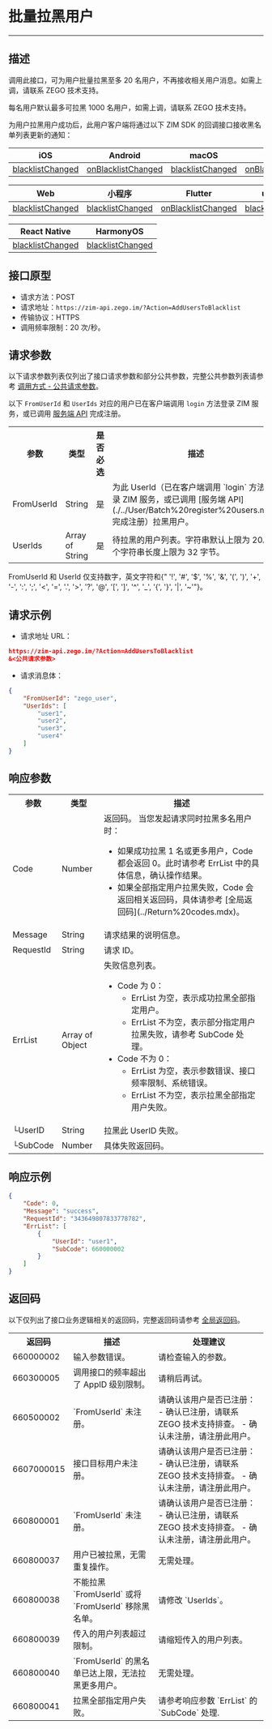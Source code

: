 # 批量拉黑用户

- - -

## 描述

调用此接口，可为用户批量拉黑至多 20 名用户，不再接收相关用户消息。如需上调，请联系 ZEGO 技术支持。

每名用户默认最多可拉黑 1000 名用户，如需上调，请联系 ZEGO 技术支持。

为用户拉黑用户成功后，此用户客户端将通过以下 ZIM SDK 的回调接口接收黑名单列表更新的通知：

| iOS | Android | macOS | Windows |
|-----|---------|--------|---------|
| [blacklistChanged](https://doc-zh.zego.im/article/api?doc=zim_API~objective-c_ios~protocol~ZIMEventHandler#zim-blacklist-changed-user-list) | [onBlacklistChanged](https://doc-zh.zego.im/article/api?doc=zim_API~java_android~class~ZIMEventHandler#on-blacklist-changed) | [blacklistChanged](https://doc-zh.zego.im/article/api?doc=zim_API~objective-c_macos~protocol~ZIMEventHandler#zim-blacklist-changed-user-list) | [onBlacklistChanged](https://doc-zh.zego.im/article/api?doc=zim_API~cpp_windows~class~ZIMEventHandler#on-blacklist-changed) |

| Web | 小程序 | Flutter | uni-app |
|-----|---------|---------|---------|
| [blacklistChanged](https://doc-zh.zego.im/article/api?doc=zim_API~javascript_web~interface~ZIMEventHandler#blacklist-changed) | [blacklistChanged](https://doc-zh.zego.im/article/api?doc=zim_API~javascript_wxxcx~interface~ZIMEventHandler#blacklist-changed) | [onBlacklistChanged](https://pub.dev/documentation/zego_zim/latest/zego_zim/ZIMEventHandler/onBlacklistChanged.html) | [blacklistChanged](https://doc-zh.zego.im/article/api?doc=zim_API~javascript_uni-app~interface~ZIMEventHandler#blacklist-changed) |

| React Native | HarmonyOS |
|--------------|-----------|
| [blacklistChanged](https://doc-zh.zego.im/article/api?doc=zim_API~javascript_react-native~interface~ZIMEventHandler#blacklist-changed) | [blacklistChanged](https://doc-zh.zego.im/article/api?doc=zim_API~javascript_harmony~interface~ZIMEventHandler#blacklist-changed) |

## 接口原型

- 请求方法：POST
- 请求地址：`https://zim-api.zego.im/?Action=AddUsersToBlacklist`
- 传输协议：HTTPS
- 调用频率限制：20 次/秒。

## 请求参数

以下请求参数列表仅列出了接口请求参数和部分公共参数，完整公共参数列表请参考 [调用方式 - 公共请求参数](../Accessing%20Server%20APIs.mdx#2-公共参数)。

<Note title="说明">

以下 `FromUserId` 和 `UserIds` 对应的用户已在客户端调用 `login` 方法登录 ZIM 服务，或已调用 [服务端 API](./Batch%20register%20users.mdx) 完成注册。
</Note>

<table>
<tbody><tr data-row-level="1">
<th>参数</th>
<th>类型</th>
<th>是否必选</th>
<th>描述</th>
</tr>
<tr data-row-level="3">
<td>FromUserId</td>
<td>String</td>
<td>是</td>
<td>为此 UserId（已在客户端调用 `login` 方法登录 ZIM 服务，或已调用 [服务端 API](./../User/Batch%20register%20users.mdx) 完成注册）拉黑用户。</td>
</tr>
<tr data-row-level="4">
<td>UserIds</td>
<td>Array of String</td>
<td>是</td>
<td>待拉黑的用户列表。字符串默认上限为 20。每个字符串长度上限为 32 字节。</td>
</tr>
</tbody></table>

<Note title="说明">

FromUserId 和 UserId 仅支持数字，英文字符和{" '!', '#', '$', '%', '&', '(', ')', '+', '-', ':', ';', '<', '=', '.', '>', '?', '@', '[', ']', '^', '_', '{', '}', '|', '~'"}。
</Note>


## 请求示例

- 请求地址 URL：

```json
https://zim-api.zego.im/?Action=AddUsersToBlacklist
&<公共请求参数>
```

- 请求消息体：

```json
{
    "FromUserId": "zego_user",
    "UserIds": [
        "user1",
        "user2",
        "user3",
        "user4"
    ]
}
```

## 响应参数

<table class="collapsible-table" >
<tbody><tr data-row-level="1">
<th>参数</th>
<th>类型</th>
<th>描述</th>
</tr>
<tr data-row-level="2">
<td>Code</td>
<td>Number</td>
<td>返回码。
<Note title="说明">当您发起请求同时拉黑多名用户时：<ul><li>如果成功拉黑 1 名或更多用户，Code 都会返回 0。此时请参考 ErrList 中的具体信息，确认操作结果。</li><li>如果全部指定用户拉黑失败，Code 会返回相关返回码，具体请参考 [全局返回码](../Return%20codes.mdx)。</li></ul></Note></td>
</tr>
<tr data-row-level="3">
<td>Message</td>
<td>String</td>
<td>请求结果的说明信息。</td>
</tr>
<tr data-row-level="4">
<td>RequestId</td>
<td>String</td>
<td>请求 ID。</td>
</tr>
<tr data-row-level="5" data-row-child="true">
<td>ErrList</td>
<td>Array of Object</td>
<td>
失败信息列表。
<ul>
<li>
Code 为 0：
<ul><li>ErrList 为空，表示成功拉黑全部指定用户。</li><li>ErrList 不为空，表示部分指定用户拉黑失败，请参考 SubCode 处理。</li></ul>
</li>
<li>
Code 不为 0：
<ul><li>ErrList 为空，表示参数错误、接口频率限制、系统错误。</li><li>ErrList 不为空，表示拉黑全部指定用户失败。</li></ul>
</li>
</ul></td>
</tr>
<tr data-row-level="5-3">
<td>└UserID</td>
<td>String</td>
<td>拉黑此 UserID 失败。</td>
</tr>
<tr data-row-level="5-5">
<td>└SubCode</td>
<td>Number</td>
<td>具体失败返回码。</td>
</tr>
</tbody></table>


## 响应示例

```json
{
    "Code": 0,
    "Message": "success",
    "RequestId": "343649807833778782",
    "ErrList": [
        {
            "UserId": "user1",
            "SubCode": 660000002
        }
    ]
}
```


## 返回码

以下仅列出了接口业务逻辑相关的返回码，完整返回码请参考 [全局返回码](../Return%20codes.mdx)。

<table>
<tbody><tr>
<th>返回码</th>
<th>描述</th>
<th>处理建议</th>
</tr>
<tr>
<td>660000002</td>
<td>输入参数错误。</td>
<td>请检查输入的参数。</td>
</tr>
<tr>
<td>660300005</td>
<td>调用接口的频率超出了 AppID 级别限制。</td>
<td>请稍后再试。</td>
</tr>
<tr>
<td>660500002</td>
<td>`FromUserId` 未注册。</td>
<td>
请确认该用户是否已注册：
- 确认已注册，请联系 ZEGO 技术支持排查。
- 确认未注册，请注册此用户。
</td>
</tr>
<tr>
<td>6607000015</td>
<td>接口目标用户未注册。</td>
<td>
请确认该用户是否已注册：
- 确认已注册，请联系 ZEGO 技术支持排查。
- 确认未注册，请注册此用户。
</td>
</tr>
<tr>
<td>660800001</td>
<td>`FromUserId` 未注册。</td>
<td>
请确认该用户是否已注册：
- 确认已注册，请联系 ZEGO 技术支持排查。
- 确认未注册，请注册此用户。
</td>
</tr>
<tr>
<td>660800037</td>
<td>用户已被拉黑，无需重复操作。</td>
<td>无需处理。</td>
</tr>
<tr>
<td>660800038</td>
<td>不能拉黑 `FromUserId` 或将 `FromUserId` 移除黑名单。</td>
<td>请修改 `UserIds`。</td>
</tr>
<tr>
<td>660800039</td>
<td>传入的用户列表超过限制。</td>
<td>请缩短传入的用户列表。</td>
</tr>
<tr>
<td>660800040</td>
<td>`FromUserId` 的黑名单已达上限，无法拉黑更多用户。</td>
<td>无需处理。</td>
</tr>
<tr>
<td>660800041</td>
<td>拉黑全部指定用户失败。</td>
<td>请参考响应参数 `ErrList` 的 `SubCode` 处理.</td>
</tr>
</tbody></table>
